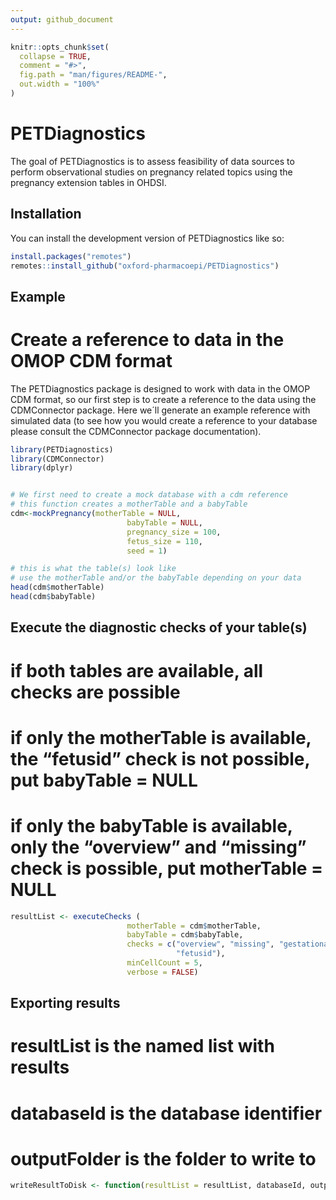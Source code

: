 ```yaml
---
output: github_document
---
```


<!-- README.md is generated from README.Rmd. Please edit that file -->

```r
knitr::opts_chunk$set(
  collapse = TRUE,
  comment = "#>",
  fig.path = "man/figures/README-",
  out.width = "100%"
)
```

# PETDiagnostics

<!-- badges: start -->
<!-- badges: end -->

The goal of PETDiagnostics is to assess feasibility of data sources to perform observational studies on pregnancy related topics using the pregnancy extension tables in OHDSI.

## Installation

You can install the development version of PETDiagnostics like so:

```r
install.packages("remotes")
remotes::install_github("oxford-pharmacoepi/PETDiagnostics")
```

## Example
# Create a reference to data in the OMOP CDM format

The PETDiagnostics package is designed to work with data in the OMOP CDM format, so our first step is to create a reference to the data using the CDMConnector package. Here we´ll generate an example reference with simulated data (to see how you would create a reference to your database please consult the CDMConnector package documentation).

```r
library(PETDiagnostics)
library(CDMConnector)
library(dplyr)


# We first need to create a mock database with a cdm reference
# this function creates a motherTable and a babyTable
cdm<-mockPregnancy(motherTable = NULL,
                          babyTable = NULL,
                          pregnancy_size = 100,
                          fetus_size = 110,
                          seed = 1)

# this is what the table(s) look like
# use the motherTable and/or the babyTable depending on your data
head(cdm$motherTable)
head(cdm$babyTable)
```

## Execute the diagnostic checks of your table(s)
# if both tables are available, all checks are possible
# if only the motherTable is available, the "fetusid" check is not possible, put babyTable = NULL
# if only the babyTable is available, only the "overview" and "missing" check is possible, put motherTable = NULL


```r
resultList <- executeChecks (
                          motherTable = cdm$motherTable,               
                          babyTable = cdm$babyTable,                  
                          checks = c("overview", "missing", "gestationalAge", "outcomeMode", "fetusesLiveborn",
                                     "fetusid"),                       
                          minCellCount = 5,
                          verbose = FALSE)
```
## Exporting results
# resultList is the named list with results
# databaseId is the database identifier
# outputFolder is the folder to write to

```r
writeResultToDisk <- function(resultList = resultList, databaseId, outputFolder)
```
